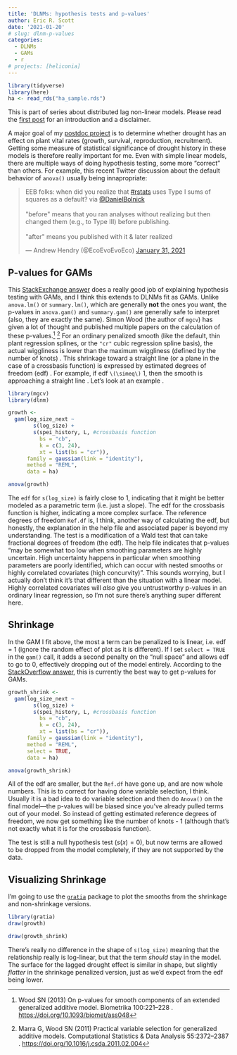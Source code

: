 ```yaml
---
title: 'DLNMs: hypothesis tests and p-values'
author: Eric R. Scott
date: '2021-01-20'
# slug: dlnm-p-values
categories:
  - DLNMs
  - GAMs
  - r
# projects: [heliconia]
---
```


```r
library(tidyverse)
library(here)
ha <- read_rds("ha_sample.rds")
```

::: callout-note
This is part of series about distributed lag non-linear models.
Please read the [first post](/post/dlnm) for an introduction and a disclaimer.
:::

A major goal of my [postdoc project](/project/heliconia) is to determine whether drought has an effect on plant vital rates (growth, survival, reproduction, recruitment).
Getting some measure of statistical significance of drought history in these models is therefore really important for me.
Even with simple linear models, there are multiple ways of doing hypothesis testing, some more "correct" than others.
For example, this recent Twitter discussion about the default behavior of `anova()` usually being innapropriate:

<blockquote class="twitter-tweet"><p lang="en" dir="ltr">EEB folks: when did you realize that <a href="https://twitter.com/hashtag/rstats?src=hash&amp;ref_src=twsrc%5Etfw">#rstats</a> uses Type I sums of squares as a default? via <a href="https://twitter.com/DanielBolnick?ref_src=twsrc%5Etfw">@DanielBolnick</a> <br><br>&quot;before&quot; means that you ran analyses without realizing but then changed them (e.g., to Type III) before publishing. <br><br>&quot;after&quot; means you published with it &amp; later realized</p>&mdash; Andrew Hendry (@EcoEvoEvoEco) <a href="https://twitter.com/EcoEvoEvoEco/status/1355902690254082048?ref_src=twsrc%5Etfw">January 31, 2021</a></blockquote> <script async src="https://platform.twitter.com/widgets.js" charset="utf-8"></script>

## P-values for GAMs

This [StackExchange answer](https://stats.stackexchange.com/questions/274151/anova-to-compare-models/274632#274632) does a really good job of explaining hypothesis testing with GAMs, and I think this extends to DLNMs fit as GAMs.
Unlike `anova.lm()` or `summary.lm()`, which are generally **not** the ones you want, the p-values in `anova.gam()` and `summary.gam()` are generally safe to interpret (also, they are exactly the same).
Simon Wood (the author of `mgcv`) has given a lot of thought and published multiple papers on the calculation of these p-values.[^1]
[^2] For an ordinary penalized smooth (like the default, thin plant regression splines, or the `"cr"` cubic regression spline basis), the actual wiggliness is lower than the maximum wiggliness (defined by the number of knots)
. This shrinkage toward a straight line (or a plane in the case of a crossbasis function) is expressed by estimated degrees of freedom (edf)
. For example, if edf `\(\simeq\)` 1, then the smooth is approaching a straight line
. Let's look at an example
.

```r
library(mgcv)
library(dlnm)
```

```r
growth <-
  gam(log_size_next ~ 
        s(log_size) +
        s(spei_history, L, #crossbasis function
          bs = "cb", 
          k = c(3, 24), 
          xt = list(bs = "cr")),
      family = gaussian(link = "identity"),
      method = "REML",
      data = ha)
```

```r
anova(growth)
```

The `edf` for `s(log_size)` is fairly close to 1, indicating that it might be better modeled as a parametric term (i.e. just a slope).
The edf for the crossbasis function is higher, indicating a more complex surface.
The reference degrees of freedom `Ref.df` is, I think, another way of calculating the edf, but honestly, the explanation in the help file and associated paper is beyond my understanding.
The test is a modification of a Wald test that can take fractional degrees of freedom (the edf).
The help file indicates that p-values "may be somewhat too low when smoothing parameters are highly uncertain. High uncertainty happens in particular when smoothing parameters are poorly identified, which can occur with nested smooths or highly correlated covariates (high concurvity)".
This sounds worrying, but I actually don't think it's that different than the situation with a linear model.
Highly correlated covariates will *also* give you untrustworthy p-values in an ordinary linear regression, so I'm not sure there's anything super different here.

## Shrinkage

In the GAM I fit above, the most a term can be penalized to is linear, i.e. edf = 1 (ignore the random effect of plot as it is different).
If I set `select = TRUE` in the `gam()` call, it adds a second penalty on the "null space" and allows edf to go to 0, effectively dropping out of the model entirely.
According to the [StackOverflow answer](https://stats.stackexchange.com/questions/274151/anova-to-compare-models/274632#274632), this is currently the best way to get p-values for GAMs.

```r
growth_shrink <-
  gam(log_size_next ~ 
        s(log_size) +
        s(spei_history, L, #crossbasis function
          bs = "cb", 
          k = c(3, 24), 
          xt = list(bs = "cr")),
      family = gaussian(link = "identity"),
      method = "REML",
      select = TRUE,
      data = ha)
```

```r
anova(growth_shrink)
```

All of the edf are smaller, but the `Ref.df` have gone up, and are now whole numbers.
This is to correct for having done variable selection, I think.
Usually it is a bad idea to do variable selection and then do `Anova()` on the final model---the p-values will be biased since you've already pulled terms out of your model.
So instead of getting estimated reference degrees of freedom, we now get something like the number of knots - 1 (although that's not exactly what it is for the crossbasis function).

The test is still a null hypothesis test ($s(x) = 0$), but now terms are allowed to be dropped from the model completely, if they are not supported by the data.

## Visualizing Shrinkage

I'm going to use the [`gratia`](https://github.com/gavinsimpson/gratia/) package to plot the smooths from the shrinkage and non-shrinkage versions.

```r
library(gratia)
draw(growth)
```

```r
draw(growth_shrink)
```

There's really no difference in the shape of `s(log_size)` meaning that the relationship really is log-linear, but that the term *should* stay in the model.
The surface for the lagged drought effect is similar in shape, but slightly *flatter* in the shrinkage penalized version, just as we'd expect from the edf being lower.

[^1]: Wood SN (2013) On p-values for smooth components of an extended generalized additive model.
    Biometrika 100:221--228 .
    <https://doi.org/10.1093/biomet/ass048>

[^2]: Marra G, Wood SN (2011) Practical variable selection for generalized additive models.
    Computational Statistics & Data Analysis 55:2372--2387 .
    <https://doi.org/10.1016/j.csda.2011.02.004>
